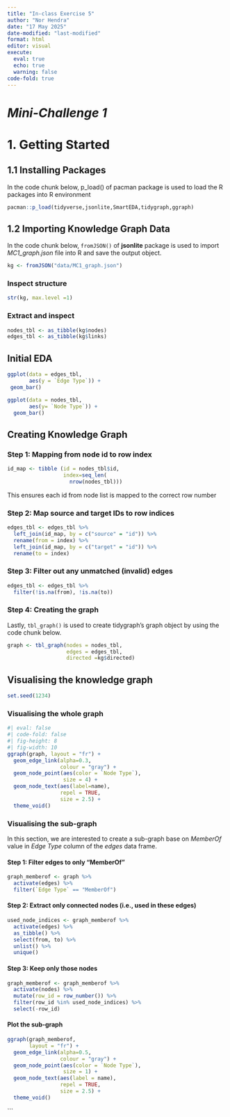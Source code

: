 ```yaml
---
title: "In-class Exercise 5"
author: "Nor Hendra"
date: "17 May 2025"
date-modified: "last-modified"
format: html
editor: visual
execute:
  eval: true
  echo: true
  warning: false
code-fold: true
---
```


# *Mini-Challenge 1*

# 1. Getting Started

## 1.1 Installing Packages

In the code chunk below, p_load() of pacman package is used to load the R packages into R environment

```r
pacman::p_load(tidyverse,jsonlite,SmartEDA,tidygraph,ggraph)
```

## 1.2 Importing Knowledge Graph Data

In the code chunk below, `fromJSON()` of **jsonlite** package is used to import *MC1_graph.json* file into R and save the output object.

```r
kg <- fromJSON("data/MC1_graph.json")
```

### Inspect structure

```r
str(kg, max.level =1)
```

### Extract and inspect

```r
nodes_tbl <- as_tibble(kg$nodes)
edges_tbl <- as_tibble(kg$links)
```

## Initial EDA

```r
ggplot(data = edges_tbl,
       aes(y = `Edge Type`)) +
 geom_bar()
```

```r
ggplot(data = nodes_tbl,
       aes(y= `Node Type`)) +
  geom_bar()
```

## Creating Knowledge Graph

### Step 1: Mapping from node id to row index

```r
id_map <- tibble (id = nodes_tbl$id,
                  index=seq_len(
                    nrow(nodes_tbl)))
```

This ensures each id from node list is mapped to the correct row number

### Step 2: Map source and target IDs to row indices

```r
edges_tbl <- edges_tbl %>%
  left_join(id_map, by = c("source" = "id")) %>%
  rename(from = index) %>%
  left_join(id_map, by = c("target" = "id")) %>%
  rename(to = index)
```

### Step 3: Filter out any unmatched (invalid) edges

```r
edges_tbl <- edges_tbl %>%
  filter(!is.na(from), !is.na(to))
```

### Step 4: Creating the graph

Lastly, `tbl_graph()` is used to create tidygraph's graph object by using the code chunk below.

```r
graph <- tbl_graph(nodes = nodes_tbl,
                   edges = edges_tbl,
                   directed =kg$directed)
```

## Visualising the knowledge graph

```r
set.seed(1234)
```

### Visualising the whole graph

```r
#| eval: false
#| code-fold: false
#| fig-height: 8
#| fig-width: 10
ggraph(graph, layout = "fr") +
  geom_edge_link(alpha=0.3,
                 colour = "gray") +
  geom_node_point(aes(color = `Node Type`),
                  size = 4) +
  geom_node_text(aes(label=name),
                 repel = TRUE,
                 size = 2.5) +
  theme_void()
```

### Visualising the sub-graph

In this section, we are interested to create a sub-graph base on *MemberOf* value in *Edge Type* column of the *edges* data frame.

#### Step 1: Filter edges to only "MemberOf"

```r
graph_memberof <- graph %>%
  activate(edges) %>%
  filter(`Edge Type` == "MemberOf")
```

#### Step 2: Extract only connected nodes (i.e., used in these edges)

```r
used_node_indices <- graph_memberof %>%
  activate(edges) %>%
  as_tibble() %>%
  select(from, to) %>%
  unlist() %>%
  unique()
```

#### Step 3: Keep only those nodes

```r
graph_memberof <- graph_memberof %>%
  activate(nodes) %>%
  mutate(row_id = row_number()) %>%
  filter(row_id %in% used_node_indices) %>%
  select(-row_id)
```

#### Plot the sub-graph

```r
ggraph(graph_memberof, 
       layout = "fr") +
  geom_edge_link(alpha=0.5,
                 colour = "gray") +
  geom_node_point(aes(color = `Node Type`),
                  size = 1) +
  geom_node_text(aes(label = name),
                 repel = TRUE,
                 size = 2.5) +
  theme_void()
```

\`\`\`

